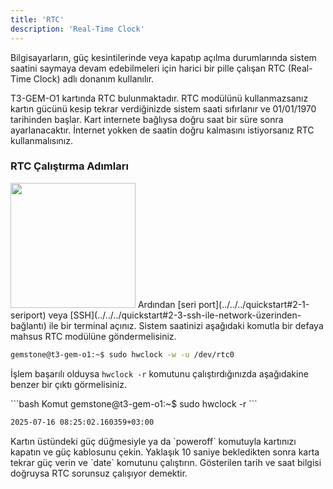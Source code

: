 ```yaml
---
title: 'RTC'
description: 'Real-Time Clock'
---
```


Bilgisayarların, güç kesintilerinde veya kapatıp açılma durumlarında sistem saatini
saymaya devam edebilmeleri için harici bir pille çalışan RTC (Real-Time Clock) adlı
donanım kullanılır.

<Note>
  T3-GEM-O1 kartında RTC bulunmaktadır. RTC modülünü kullanmazsanız kartın gücünü
  kesip tekrar verdiğinizde sistem saati sıfırlanır ve 01/01/1970 tarihinden başlar.
  Kart internete bağlıysa doğru saat bir süre sonra ayarlanacaktır. İnternet yokken
  de saatin doğru kalmasını istiyorsanız RTC kullanmalısınız.
</Note>

### RTC Çalıştırma Adımları

<Steps>

  <Step title="Pil Bağlantısını Yap">
    <Frame caption="Todo: RTC pil bağlantısı">
      <img height="200" width="200" src="/images/under-construction.png" />
    </Frame>
  </Step>

  <Step title="Güncel Tarih Saat Bilgisini Gönder">
  Ardından [seri port](../../../quickstart#2-1-seriport) veya
  [SSH](../../../quickstart#2-3-ssh-ile-network-üzerinden-bağlantı) ile bir terminal açınız.
  Sistem saatinizi aşağıdaki komutla bir defaya mahsus RTC modülüne göndermelisiniz.

  ```bash
  gemstone@t3-gem-o1:~$ sudo hwclock -w -u /dev/rtc0
  ```

  İşlem başarılı olduysa `hwclock -r` komutunu çalıştırdığınızda aşağıdakine benzer bir çıktı görmelisiniz.

  <CodeGroup>
  ```bash Komut
  gemstone@t3-gem-o1:~$ sudo hwclock -r
  ```

  ```bash Çıktı
  2025-07-16 08:25:02.160359+03:00
  ```
  </CodeGroup>

  </Step>

  <Step title="Test Et">
  Kartın üstündeki güç düğmesiyle ya da `poweroff` komutuyla kartınızı kapatın ve
  güç kablosunu çekin. Yaklaşık 10 saniye bekledikten sonra karta tekrar güç verin
  ve `date` komutunu çalıştırın. Gösterilen tarih ve saat bilgisi doğruysa RTC
  sorunsuz çalışıyor demektir.
  </Step>

</Steps>
